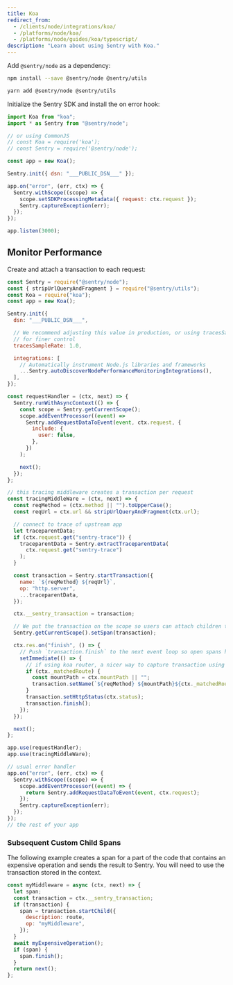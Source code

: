 ```yaml
---
title: Koa
redirect_from:
  - /clients/node/integrations/koa/
  - /platforms/node/koa/
  - /platforms/node/guides/koa/typescript/
description: "Learn about using Sentry with Koa."
---
```


Add `@sentry/node` as a dependency:

```bash {tabTitle:npm}
npm install --save @sentry/node @sentry/utils
```

```bash {tabTitle:Yarn}
yarn add @sentry/node @sentry/utils
```

Initialize the Sentry SDK and install the on error hook:

<SignInNote />

```javascript
import Koa from "koa";
import * as Sentry from "@sentry/node";

// or using CommonJS
// const Koa = require('koa');
// const Sentry = require('@sentry/node');

const app = new Koa();

Sentry.init({ dsn: "___PUBLIC_DSN___" });

app.on("error", (err, ctx) => {
  Sentry.withScope((scope) => {
    scope.setSDKProcessingMetadata({ request: ctx.request });
    Sentry.captureException(err);
  });
});

app.listen(3000);
```

## Monitor Performance

Create and attach a transaction to each request:

<SignInNote />

```javascript
const Sentry = require("@sentry/node");
const { stripUrlQueryAndFragment } = require("@sentry/utils");
const Koa = require("koa");
const app = new Koa();

Sentry.init({
  dsn: "___PUBLIC_DSN___",

  // We recommend adjusting this value in production, or using tracesSampler
  // for finer control
  tracesSampleRate: 1.0,

  integrations: [
    // Automatically instrument Node.js libraries and frameworks
    ...Sentry.autoDiscoverNodePerformanceMonitoringIntegrations(),
  ],
});

const requestHandler = (ctx, next) => {
  Sentry.runWithAsyncContext(() => {
    const scope = Sentry.getCurrentScope();
    scope.addEventProcessor((event) =>
      Sentry.addRequestDataToEvent(event, ctx.request, {
        include: {
          user: false,
        },
      })
    );

    next();
  });
};

// this tracing middleware creates a transaction per request
const tracingMiddleWare = (ctx, next) => {
  const reqMethod = (ctx.method || "").toUpperCase();
  const reqUrl = ctx.url && stripUrlQueryAndFragment(ctx.url);

  // connect to trace of upstream app
  let traceparentData;
  if (ctx.request.get("sentry-trace")) {
    traceparentData = Sentry.extractTraceparentData(
      ctx.request.get("sentry-trace")
    );
  }

  const transaction = Sentry.startTransaction({
    name: `${reqMethod} ${reqUrl}`,
    op: "http.server",
    ...traceparentData,
  });

  ctx.__sentry_transaction = transaction;

  // We put the transaction on the scope so users can attach children to it
  Sentry.getCurrentScope().setSpan(transaction);

  ctx.res.on("finish", () => {
    // Push `transaction.finish` to the next event loop so open spans have a chance to finish before the transaction closes
    setImmediate(() => {
      // if using koa router, a nicer way to capture transaction using the matched route
      if (ctx._matchedRoute) {
        const mountPath = ctx.mountPath || "";
        transaction.setName(`${reqMethod} ${mountPath}${ctx._matchedRoute}`);
      }
      transaction.setHttpStatus(ctx.status);
      transaction.finish();
    });
  });

  next();
};

app.use(requestHandler);
app.use(tracingMiddleWare);

// usual error handler
app.on("error", (err, ctx) => {
  Sentry.withScope((scope) => {
    scope.addEventProcessor((event) => {
      return Sentry.addRequestDataToEvent(event, ctx.request);
    });
    Sentry.captureException(err);
  });
});
// the rest of your app
```

### Subsequent Custom Child Spans

The following example creates a span for a part of the code that contains an
expensive operation and sends the result to Sentry. You will need to use the
transaction stored in the context.

```javascript
const myMiddleware = async (ctx, next) => {
  let span;
  const transaction = ctx.__sentry_transaction;
  if (transaction) {
    span = transaction.startChild({
      description: route,
      op: "myMiddleware",
    });
  }
  await myExpensiveOperation();
  if (span) {
    span.finish();
  }
  return next();
};
```
